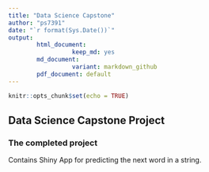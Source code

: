 ```yaml
---
title: "Data Science Capstone"
author: "ps7391"
date: "`r format(Sys.Date())`"
output: 
        html_document:
                  keep_md: yes
        md_document:
                  variant: markdown_github
        pdf_document: default
---
```


```r
knitr::opts_chunk$set(echo = TRUE)
```

## Data Science Capstone Project

### The completed project 
Contains Shiny App for predicting the next word in a string.